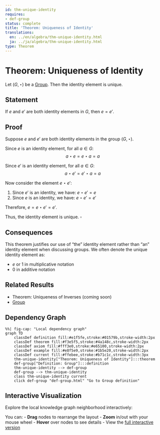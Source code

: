 ```yaml
---
id: thm-unique-identity
requires:
- def-group
status: complete
title: 'Theorem: Uniqueness of Identity'
translations:
  en: ../en/algebra/thm-unique-identity.html
  ja: ../ja/algebra/thm-unique-identity.html
type: Theorem
---
```


# Theorem: Uniqueness of Identity {#thm-unique-identity}

Let $(G, \star)$ be a [Group](def-group.qmd). Then the identity element is unique.

## Statement

If $e$ and $e'$ are both identity elements in $G$, then $e = e'$.

## Proof

Suppose $e$ and $e'$ are both identity elements in the group $(G, \star)$.

Since $e$ is an identity element, for all $a \in G$:
$$a \star e = e \star a = a$$

Since $e'$ is an identity element, for all $a \in G$:
$$a \star e' = e' \star a = a$$

Now consider the element $e \star e'$:

1. Since $e'$ is an identity, we have: $e \star e' = e$
2. Since $e$ is an identity, we have: $e \star e' = e'$

Therefore, $e = e \star e' = e'$.

Thus, the identity element is unique. $\square$

## Consequences

This theorem justifies our use of "the" identity element rather than "an" identity element when discussing groups. We often denote the unique identity element as:

- $e$ or $1$ in multiplicative notation
- $0$ in additive notation

## Related Results

- Theorem: Uniqueness of Inverses (coming soon)
- [Group](def-group.qmd)

## Dependency Graph

```mermaid
%%| fig-cap: "Local dependency graph"
graph TD
    classDef definition fill:#e1f5fe,stroke:#01579b,stroke-width:2px
    classDef theorem fill:#f3e5f5,stroke:#4a148c,stroke-width:2px
    classDef axiom fill:#fff3e0,stroke:#e65100,stroke-width:2px
    classDef example fill:#e8f5e9,stroke:#1b5e20,stroke-width:2px
    classDef current fill:#ffebee,stroke:#b71c1c,stroke-width:3px
    thm-unique-identity["Theorem: Uniqueness of Identity"]:::theorem
    def-group["Definition: Group"]:::definition
    thm-unique-identity --> def-group
    def-group --> thm-unique-identity
    class thm-unique-identity current
    click def-group "def-group.html" "Go to Group definition"
```

## Interactive Visualization

Explore the local knowledge graph neighborhood interactively:

::: {.graph-viz data-id="thm-unique-identity" data-width="700" data-height="500"}
:::

You can:
- **Drag** nodes to rearrange the layout
- **Zoom** in/out with your mouse wheel
- **Hover** over nodes to see details
- View the [full interactive version](../../output/interactive/en/thm-unique-identity.html){target="_blank"}
